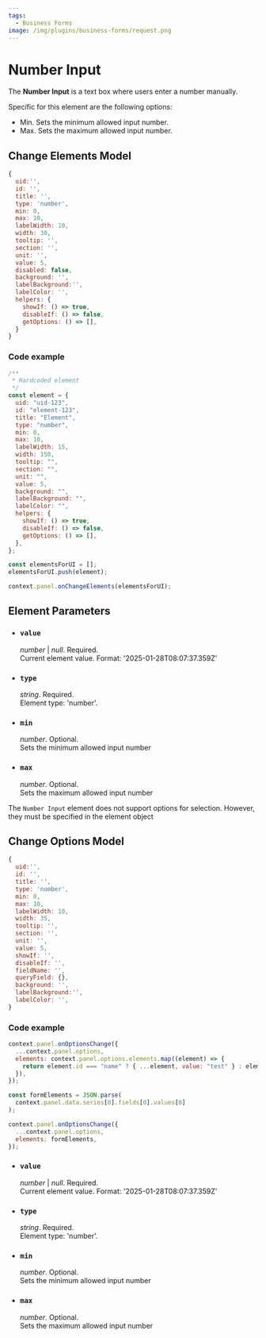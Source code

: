 ```yaml
---
tags:
  - Business Forms
image: /img/plugins/business-forms/request.png
---
```



# Number Input

The **Number Input** is a text box where users enter a number manually.

Specific for this element are the following options:

- Min. Sets the minimum allowed input number.
- Max. Sets the maximum allowed input number.

## Change Elements Model

<InfoUseChangeElements />

```js
{
  uid:'',
  id: '',
  title: '',
  type: 'number',
  min: 0,
  max: 10,
  labelWidth: 10,
  width: 30,
  tooltip: '',
  section: '',
  unit: '',
  value: 5,
  disabled: false,
  background: '',
  labelBackground:'',
  labelColor: '',
  helpers: {
    showIf: () => true,
    disableIf: () => false,
    getOptions: () => [],
  }
}
```

### Code example

```javascript
/**
 * Hardcoded element
 */
const element = {
  uid: "uid-123",
  id: "element-123",
  title: "Element",
  type: "number",
  min: 0,
  max: 10,
  labelWidth: 15,
  width: 150,
  tooltip: "",
  section: "",
  unit: "",
  value: 5,
  background: "",
  labelBackground: "",
  labelColor: "",
  helpers: {
    showIf: () => true,
    disableIf: () => false,
    getOptions: () => [],
  },
};

const elementsForUI = [];
elementsForUI.push(element);

context.panel.onChangeElements(elementsForUI);
```

<BaseChangeElements />

## Element Parameters

- ### `value`

  _number_ | _null_. Required.  
   Current element value. Format: '2025-01-28T08:07:37.359Z'

- ### `type`

  _string_. Required.  
  Element type: 'number'.

- ### `min`

  _number_. Optional.  
   Sets the minimum allowed input number

- ### `max`

  _number_. Optional.  
   Sets the maximum allowed input number

<BaseParameters />

The `Number Input` element does not support options for selection. However, they must be specified in the element object

## Change Options Model

<InfoUseOptionsChange />

```js
{
  uid:'',
  id: '',
  title: '',
  type: 'number',
  min: 0,
  max: 10,
  labelWidth: 10,
  width: 35,
  tooltip: '',
  section: '',
  unit: '',
  value: 5,
  showIf: '',
  disableIf: '',
  fieldName: '',
  queryField: {},
  background: '',
  labelBackground:'',
  labelColor: '',
}
```

### Code example

```javascript
context.panel.onOptionsChange({
  ...context.panel.options,
  elements: context.panel.options.elements.map((element) => {
    return element.id === "name" ? { ...element, value: "test" } : element;
  }),
});
```

```javascript
const formElements = JSON.parse(
  context.panel.data.series[0].fields[0].values[0]
);

context.panel.onOptionsChange({
  ...context.panel.options,
  elements: formElements,
});
```

- ### `value`

  _number_ | _null_. Required.  
   Current element value. Format: '2025-01-28T08:07:37.359Z'

- ### `type`

  _string_. Required.  
  Element type: 'number'.

- ### `min`

  _number_. Optional.  
   Sets the minimum allowed input number

- ### `max`

  _number_. Optional.  
   Sets the maximum allowed input number

<BaseOptionsParameters />
